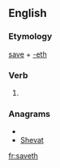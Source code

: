 ==English==

===Etymology===
[[save]] + [[-eth]]

===Verb===
{{en-verb form}}

# {{archaic third-person singular of|save}}

===Anagrams===
* {{alphagram|aehstv}}
* [[Shevat#English|Shevat]]

[[fr:saveth]]